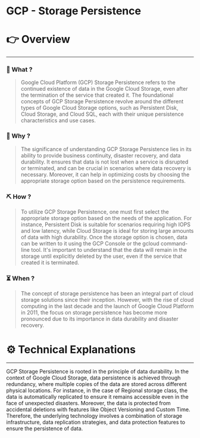 # GCP - Storage Persistence


# 👉 Overview

---

### 👀 What ?

> Google Cloud Platform (GCP) Storage Persistence refers to the continued existence of data in the Google Cloud Storage, even after the termination of the service that created it. The foundational concepts of GCP Storage Persistence revolve around the different types of Google Cloud Storage options, such as Persistent Disk, Cloud Storage, and Cloud SQL, each with their unique persistence characteristics and use cases.
> 

### 🧐 Why ?

> The significance of understanding GCP Storage Persistence lies in its ability to provide business continuity, disaster recovery, and data durability. It ensures that data is not lost when a service is disrupted or terminated, and can be crucial in scenarios where data recovery is necessary. Moreover, it can help in optimizing costs by choosing the appropriate storage option based on the persistence requirements.
> 

### ⛏️ How ?

> To utilize GCP Storage Persistence, one must first select the appropriate storage option based on the needs of the application. For instance, Persistent Disk is suitable for scenarios requiring high IOPS and low latency, while Cloud Storage is ideal for storing large amounts of data with high durability. Once the storage option is chosen, data can be written to it using the GCP Console or the gcloud command-line tool. It's important to understand that the data will remain in the storage until explicitly deleted by the user, even if the service that created it is terminated.
> 

### ⏳ When ?

> The concept of storage persistence has been an integral part of cloud storage solutions since their inception. However, with the rise of cloud computing in the last decade and the launch of Google Cloud Platform in 2011, the focus on storage persistence has become more pronounced due to its importance in data durability and disaster recovery.
> 

# ⚙️ Technical Explanations

---

GCP Storage Persistence is rooted in the principle of data durability. In the context of Google Cloud Storage, data persistence is achieved through redundancy, where multiple copies of the data are stored across different physical locations. For instance, in the case of Regional storage class, the data is automatically replicated to ensure it remains accessible even in the face of unexpected disasters. Moreover, the data is protected from accidental deletions with features like Object Versioning and Custom Time. Therefore, the underlying technology involves a combination of storage infrastructure, data replication strategies, and data protection features to ensure the persistence of data.
